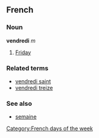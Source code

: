 ==French==
===Noun===
'''vendredi''' ''m''

# [[Friday]]

===Related terms===
*[[vendredi saint]]
*[[vendredi treize]]

===See also===
*[[semaine]]
[[Category:French days of the week]]